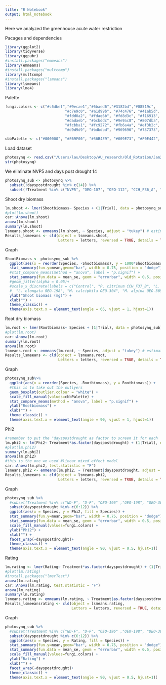 ```yaml
---
title: "R Notebook"
output: html_notebook
---
```


Here we analyzed the greenhouse acute water restriction

Pacages and dependencies
```r
library(ggplot2)
library(tidyverse)
library(ggpubr)
#install.packages("emmeans")
library(emmeans)
#install.packages("multcomp")
library(multcomp)
#install.packages("lsmeans")
library(lsmeans)
library(lme4)
```

Palette
```r
fungi.colors <- c("#c6dbef","#9ecae1","#6baed6","#3182bd","#08519c",
                           "#c7e9c0", "#a1d99b", "#74c476", "#41ab5d", "#238b45", "#005a32",
                           "#fdd0a2", "#fdae6b", "#fd8d3c", "#f16913", "#d94801", "#8c2d04",
                           "#dadaeb", "#bcbddc", "#9e9ac8", "#807dba", "#6a51a3", "#4a1486",
                           "#fcbba1", "#fc9272", "#fb6a4a", "#ef3b2c", "#cb181d", "#99000d",
                           "#d9d9d9", "#bdbdbd", "#969696", "#737373", "#525252", "#252525")
                           
cbbPalette <- c("#000000", "#E69F00", "#56B4E9", "#009E73", "#F0E442", "#0072B2", "#D55E00", "#CC79A7")
```

Load dataset
```r
photosynq <- read.csv("/Users/lau/Desktop/AU_research/Old_Rotation/Jan2022/Greenhouse_experiment/greenhouse.exp4/greenhouseall.csv", na.strings = "NA")
str(photosynq)
```

We eliminate NVP5 and days post drought 14
```r
photosynq_sub <- photosynq %>%
  subset(!dayspostdrought %in% c(14)) %>%
  subset(!Treatment %in% c("NVP5", "OEO-107", "OEO-112", "CCH_F36_A", "CCH_F36_B", "OEO-F5"))
```

Shoot dry biomass
```r
lm.shoot <- lmer(Shootbiomass~ Species + (1|Trial), data = photosynq_sub)
#plot(lm.shoot)
car::Anova(lm.shoot)
anova(lm.shoot)
summary(lm.shoot)
lsmeans.shoot <- emmeans(lm.shoot, ~ Species, adjust = "tukey") # estimate lsmeans
Results_lsmeeans <- cld(object = lsmeans.shoot,
                        Letters = letters, reversed = TRUE, details = TRUE) # contrast with Tukey ajustment
```
Graph
```r
ShootBiomass <- photosynq_sub %>%
  ggplot(aes(x = reorder(Species, -Shootbiomass), y = 1000*Shootbiomass)) +
  stat_summary(fun.y=mean,geom="bar", width = 0.75, position = "dodge") +
  #stat_compare_means(method = "anova", label = "p.signif") +
  stat_summary(fun.data = mean_se, geom = "errorbar", width = 0.5, position = "dodge") +
  #geom_jitter(alpha = 0.05)+
  #scale_x_discrete(labels = c("Control", "P. citrinum CCH_F37_B", "L. elongata NVP5", "L. elongata OEO-196",
  #  "L. elongata OEO-198", "M. calciphila OEO-304", "M. alpina OEO-305")) +
  ylab("Shoot biomass (mg)") +
  xlab("") +
  theme_classic() +
  theme(axis.text.x = element_text(angle = 65, vjust = 1, hjust=1))
```

Root dry biomass
```r
lm.root <- lmer(Rootbiomass~ Species + (1|Trial), data = photosynq_sub)
#plot(lm.root)
car::Anova(lm.root)
summary(lm.root)
anova(lm.root)
lsmeans.root <- emmeans(lm.root, ~ Species, adjust = "tukey") # estimate lsmeans
Results_lsmeeans <- cld(object = lsmeans.root,
                        Letters = letters, reversed = TRUE, details = TRUE) # contrast with Tukey ajustment
```
Graph
```r
photosynq_sub%>%
  ggplot(aes(x = reorder(Species, -Rootbiomass), y = Rootbiomass)) +
  #this is to take out the outlyers
  geom_boxplot(outlier.colour = "white") +
  scale_fill_manual(values=cbbPalette) +
  stat_compare_means(method = "anova", label = "p.signif") +
  ylab("Rootbiomass") +
  xlab("") +
  theme_classic() +
  theme(axis.text.x = element_text(angle = 90, vjust = 1, hjust=1))
```

Phi2
```r
#remember to put the "dayspostdrought as factor to screen it for each
lm.phi2 <- lm(Phi2~ Treatment*as.factor(dayspostdrought) + (1|Trial), data = photosynq_sub)
#plot(lm.phi2)
summary(lm.phi2)
anova(lm.phi2)
#this is the one we used #linear mixed effect model
car::Anova(lm.phi2, test.statistic = "F")
lsmeans.phi2 <- emmeans(lm.phi2, ~ Treatment|dayspostdrought, adjust = "tukey") # estimate lsmeans
Results_lsmeeans <- cld(object = lsmeans.phi2,
                        Letters = letters, reversed = TRUE, details = TRUE) # contrast with Tukey ajustment
```
Graph
```r
photosynq_sub %>%
  #subset(Treatment %in% c("ND-F", "D-F", "OEO-196" ,"OEO-198", "OEO-304", "CCH_F37_B", "OEO-305")) %>%
  subset(dayspostdrought %in% c(6:12)) %>%
  ggplot(aes(x = Species, y = Phi2, fill = Species)) +
  stat_summary(fun.y=mean,geom="bar", width = 0.75, position = "dodge") +
  stat_summary(fun.data = mean_se, geom = "errorbar", width = 0.5, position = "dodge") +
  scale_fill_manual(values=fungi.colors) +
  ylab("Phi2") +
  xlab("") +
  facet_wrap(~dayspostdrought)+
  theme_classic() +
  theme(axis.text.x = element_text(angle = 90, vjust = 0.5, hjust=1))
```

Rating
```r
lm.rating <- lmer(Rating~ Treatment*as.factor(dayspostdrought) + (1|Trial), data = photosynq_sub)
#plot(lm.rating)
#install.packages("lmerTest")
anova(lm.rating)
car::Anova(lm.rating, test.statistic = "F")
anova(lm.rating)
summary(lm.rating)
lsmeans.rating <- emmeans(lm.rating, ~ Treatment|as.factor(dayspostdrought), adjust = "tukey") # estimate lsmeans
Results_lsmeeansrating <- cld(object = lsmeans.rating,
                              Letters = letters, reversed = TRUE, details = TRUE) # contrast with Tukey ajustment
```
Graph
```r
photosynq_sub %>%
  #subset(Treatment %in% c("ND-F", "D-F", "OEO-196" ,"OEO-198", "OEO-304", "CCH_F37_B", "OEO-305")) %>%
  subset(dayspostdrought %in% c(6:12)) %>%
  ggplot(aes(x = Species, y = Rating, fill = Species)) +
  stat_summary(fun.y=mean,geom="bar", width = 0.75, position = "dodge") +
  stat_summary(fun.data = mean_se, geom = "errorbar", width = 0.5, position = "dodge") +
  scale_fill_manual(values=fungi.colors) +
  ylab("Rating") +
  xlab("") +
  facet_wrap(~dayspostdrought)+
  theme_classic() +
  theme(axis.text.x = element_text(angle = 90, vjust = 0.5, hjust=1))
```





















































































































































































































































































































